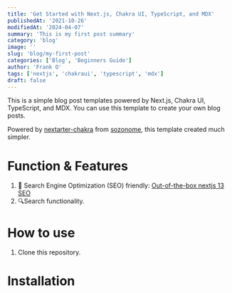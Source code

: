 ```yaml
---
title: 'Get Started with Next.js, Chakra UI, TypeScript, and MDX'
publishedAt: '2021-10-26'
modifiedAt: '2024-04-07'
summary: 'This is my first post summary'
category: 'blog'
image: ''
slug: 'blog/my-first-post'
categories: ['Blog', 'Beginners Guide']
author: 'Frank O'
tags: ['nextjs', 'chakraui', 'typescript', 'mdx']
draft: false
---
```


This is a simple blog post templates powered by Next.js, Chakra UI, TypeScript, and MDX. You can use this template to create your own blog posts.

Powered by [nextarter-chakra](https://github.com/sozonome/nextarter-chakra) from [sozonome](https://github.com/sozonome), this template created much simpler.

# Function & Features

1. 🤖 Search Engine Optimization (SEO) friendly: [Out-of-the-box nextjs 13 SEO](https://nextjs.org/blog/next-13-2#built-in-seo-support-with-new-metadata-api)
2. 🔍Search functionality.

# How to use

1. Clone this repository.

# Installation
